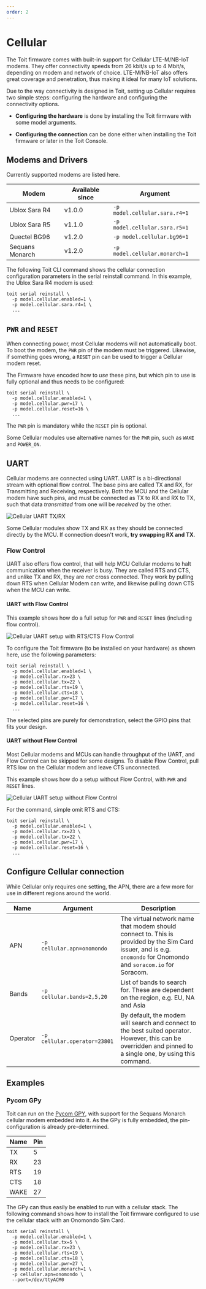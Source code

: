 ```yaml
---
order: 2
---
```



# Cellular

The Toit firmware comes with built-in support for Cellular LTE-M/NB-IoT modems. They offer connectivity speeds from 26 kbit/s up to 4 Mbit/s, depending on modem and network of choice.
LTE-M/NB-IoT also offers great coverage and penetration, thus making it ideal for many IoT solutions.

Due to the way connectivity is designed in Toit, setting up Cellular requires two simple steps: configuring the hardware and configuring the connectivity options.

- **Configuring the hardware** is done by installing the Toit firmware with some model arguments.

- **Configuring the connection** can be done either when installing the Toit firmware or later in the Toit Console.

## Modems and Drivers

Currently supported modems are listed here.

| Modem           | Available since | Argument                      |
| --------------- | --------------- | ----------------------------- |
| Ublox Sara R4   | v1.0.0          | `-p model.cellular.sara.r4=1` |
| Ublox Sara R5   | v1.1.0          | `-p model.cellular.sara.r5=1` |
| Quectel BG96    | v1.2.0          | `-p model.cellular.bg96=1`    |
| Sequans Monarch | v1.2.0          | `-p model.cellular.monarch=1` |

The following Toit CLI command shows the cellular connection configuration parameters in the serial reinstall command. In this example, the Ublox Sara R4 modem is used:

```shell
toit serial reinstall \
  -p model.cellular.enabled=1 \
  -p model.cellular.sara.r4=1 \
  ...
```

## `PWR` and `RESET`

When connecting power, most Cellular modems will not automatically boot. To boot the modem, the `PWR` pin of the modem must be triggered. Likewise, if something goes wrong, a `RESET` pin can be used to trigger a Cellular modem reset.

The Firmware have encoded how to _use_ these pins, but which pin to use is fully optional and thus needs to be configured:

```shell
toit serial reinstall \
  -p model.cellular.enabled=1 \
  -p model.cellular.pwr=17 \
  -p model.cellular.reset=16 \
  ...
```

The `PWR` pin is mandatory while the `RESET` pin is optional.

<Note type="info">

Some Cellular modules use alternative names for the `PWR` pin, such as `WAKE` and `POWER_ON`.

</Note>

## UART

Cellular modems are connected using UART. UART is a bi-directional stream with optional flow control. The base pins are called TX and RX, for Transmitting and Receiving, respectively.
Both the MCU and the Cellular modem have such pins, and must be connected as TX to RX and RX to TX, such that data _transmitted_ from one will be _received_ by the other.

<img src={CellularUart} alt="Cellular UART TX/RX" />

<Note type="info">

Some Cellular modules show TX and RX as they should be connected directly by the MCU. If connection doesn't work, **try swapping RX and TX**.

</Note>

### Flow Control

UART also offers flow control, that will help MCU Cellular modems to halt communication when the receiver is busy. They are called RTS and CTS,
and unlike TX and RX, they are _not_ cross connected. They work by pulling down RTS when Cellular Modem can write, and likewise pulling down CTS when the MCU can write.

#### UART with Flow Control

This example shows how do a full setup for `PWR` and `RESET` lines (including flow control).

<img src={CellularUartFlowControl} alt="Cellular UART setup with RTS/CTS Flow Control" />

To configure the Toit firmware (to be installed on your hardware) as shown here, use the following parameters:

```shell
toit serial reinstall \
  -p model.cellular.enabled=1 \
  -p model.cellular.rx=23 \
  -p model.cellular.tx=22 \
  -p model.cellular.rts=19 \
  -p model.cellular.cts=18 \
  -p model.cellular.pwr=17 \
  -p model.cellular.reset=16 \
  ...
```

<Note type="info">

The selected pins are purely for demonstration, select the GPIO pins that fits your design.

</Note>

#### UART without Flow Control

Most Cellular modems and MCUs can handle throughput of the UART, and Flow Control can be skipped for some designs. To disable Flow Control,
pull RTS low on the Cellular modem and leave CTS unconnected.

This example shows how do a setup without Flow Control, with `PWR` and `RESET` lines.

<img src={CellularUartNoFlowControl} alt="Cellular UART setup without Flow Control" />

For the command, simple omit RTS and CTS:

```shell
toit serial reinstall \
  -p model.cellular.enabled=1 \
  -p model.cellular.rx=23 \
  -p model.cellular.tx=22 \
  -p model.cellular.pwr=17 \
  -p model.cellular.reset=16 \
  ...
```

## Configure Cellular connection

While Cellular only requires one setting, the APN, there are a few more for use in different regions around the world.

| Name     | Argument                     | Description                                                                                                                                                       |
| -------- | ---------------------------- | ----------------------------------------------------------------------------------------------------------------------------------------------------------------- |
| APN      | `-p cellular.apn=onomondo`   | The virtual network name that modem should connect to. This is provided by the Sim Card issuer, and is e.g. `onomondo` for Onomondo and `soracom.io` for Soracom. |
| Bands    | `-p cellular.bands=2,5,20`   | List of bands to search for. These are dependent on the region, e.g. EU, NA and Asia                                                                              |
| Operator | `-p cellular.operator=23801` | By default, the modem will search and connect to the best suited operator. However, this can be overridden and pinned to a single one, by using this command.     |

## Examples

### Pycom GPy

Toit can run on the [Pycom GPY](https://docs.pycom.io/datasheets/development/gpy/), with support for the Sequans Monarch cellular modem embedded into it.
As the GPy is fully embedded, the pin-configuration is already pre-determined.

| Name | Pin |
| ---- | --- |
| TX   | 5   |
| RX   | 23  |
| RTS  | 19  |
| CTS  | 18  |
| WAKE | 27  |

The GPy can thus easily be enabled to run with a cellular stack. The following command shows how to install the Toit firmware configured to use the cellular stack with an Onomondo Sim Card.

```shell
toit serial reinstall \
  -p model.cellular.enabled=1 \
  -p model.cellular.tx=5 \
  -p model.cellular.rx=23 \
  -p model.cellular.rts=19 \
  -p model.cellular.cts=18 \
  -p model.cellular.pwr=27 \
  -p model.cellular.monarch=1 \
  -p cellular.apn=onomondo \
  --port=/dev/ttyACM0
```
